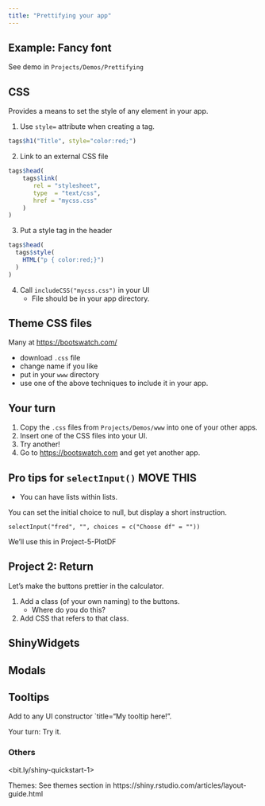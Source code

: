 ```yaml
---
title: "Prettifying your app"
---
```


## Example: Fancy font

See demo in `Projects/Demos/Prettifying`


## CSS

Provides a means to set the style of any element in your app.

<div class="container">
<div class="col">

1. Use `style=` attribute when creating a tag.
```r
tags$h1("Title", style="color:red;")
```

2. Link to an external CSS file
```r
tags$head(
    tags$link(
       rel = "stylesheet",
       type  = "text/css",
       href = "mycss.css"
    )
)
```
</div>
<div class="col">
3. Put a style tag in  the  header
```r
tags$head(
  tags$style(
    HTML("p { color:red;}")
  )
)
```

4. Call `includeCSS("mycss.css")` in your UI
    - File should be in  your app directory.
</div>
</div>

## Theme CSS files

Many at <https://bootswatch.com/>

- download `.css` file 
- change name if you like
- put in your `www` directory
- use one of the above techniques to include it in  your  app.

## Your turn

1. Copy the `.css` files from `Projects/Demos/www` into one of your other apps.
2. Insert one of  the CSS files into your UI.
3. Try another!
4. Go to <https://bootswatch.com> and get yet another app.


## Pro tips for `selectInput()` MOVE THIS

* You can have lists within lists.


You can set the initial choice to null, but display a short instruction.

`selectInput("fred", "", choices = c("Choose df" = ""))`

We'll use this in Project-5-PlotDF


## Project 2: Return

Let's make the buttons prettier in the calculator.

1. Add a class (of your own naming) to the buttons.
    - Where do you do this?
2. Add CSS that refers to that class.

## ShinyWidgets

## Modals

## Tooltips

Add to any UI constructor `title="My tooltip here!".

Your turn: Try it.

### Others

<bit.ly/shiny-quickstart-1>


Themes: See themes section in https://shiny.rstudio.com/articles/layout-guide.html

